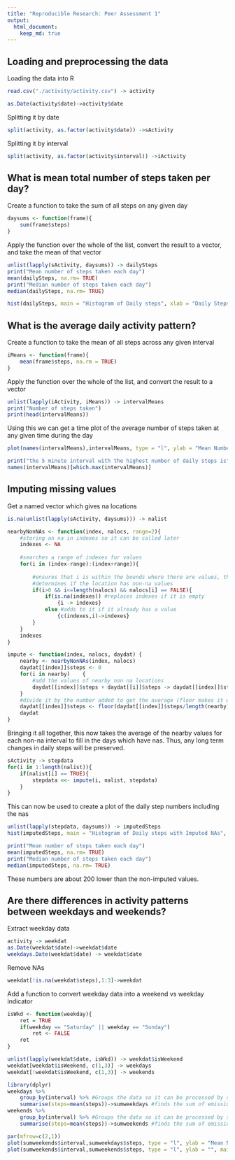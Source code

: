 ```yaml
---
title: "Reproducible Research: Peer Assessment 1"
output: 
  html_document:
    keep_md: true
---
```



## Loading and preprocessing the data

Loading the data into R
```r
read.csv("./activity/activity.csv") -> activity
```

```r
as.Date(activity$date)->activity$date
```

Splitting it by date
```r
split(activity, as.factor(activity$date)) ->sActivity
```

Splitting it by interval
```r
split(activity, as.factor(activity$interval)) ->iActivity
```

## What is mean total number of steps taken per day?

Create a function to take the sum of all steps on any given day
```r
daysums <- function(frame){
    sum(frame$steps)
}
```

Apply the function over the whole of the list, convert the result to a vector, and take the mean of that vector
```r
unlist(lapply(sActivity, daysums)) -> dailySteps
print("Mean number of steps taken each day")
mean(dailySteps, na.rm= TRUE)
print("Median number of steps taken each day")
median(dailySteps, na.rm= TRUE)
```
```r
hist(dailySteps, main = "Histogram of Daily steps", xlab = "Daily Steps")
```


## What is the average daily activity pattern?

Create a function to take the mean of all steps across any given interval
```r
iMeans <- function(frame){
    mean(frame$steps, na.rm = TRUE)
}
```

Apply the function over the whole of the list, and convert the result to a vector
```r
unlist(lapply(iActivity, iMeans)) -> intervalMeans
print("Number of steps taken")
print(head(intervalMeans))
```
Using this we can get a time plot of the average number of steps taken at any given time during the day
```r
plot(names(intervalMeans),intervalMeans, type = "l", ylab = "Mean Number of Steps Taken", xlab = "Number of Minutes Since Midnight", main = "Number of Steps Taken at Various Points During the Day")
```
```r
print("the 5 minute interval with the highest number of daily steps is")
names(intervalMeans)[which.max(intervalMeans)]
```


## Imputing missing values

Get a named vector which gives na locations
```r
is.na(unlist(lapply(sActivity, daysums))) -> nalist
```

```r
nearbyNonNAs <- function(index, nalocs, range=2){
    #storing an na in indexes so it can be called later
    indexes <- NA
    
    #searches a range of indexes for values
    for(i in (index-range):(index+range)){
        
        #ensures that i is within the bounds where there are values, then
        #determines if the location has non-na values
        if(i>0 && i<=length(nalocs) && nalocs[i] == FALSE){
            if(is.na(indexes)) #replaces indexes if it is empty
                {i -> indexes}
            else #adds to it if it already has a value
                {c(indexes,i)->indexes}
        }
    }
    indexes
}
```

```r
impute <- function(index, nalocs, daydat) {
    nearby <- nearbyNonNAs(index, nalocs)
    daydat[[index]]$steps <- 0
    for(i in nearby)    {
        #add the values of nearby non na locations
        daydat[[index]]$steps + daydat[[i]]$steps -> daydat[[index]]$steps
    }
    #divide it by the number added to get the average (floor makes it whole #)
    daydat[[index]]$steps <- floor(daydat[[index]]$steps/length(nearby))
    daydat
}
```

Bringing it all together, this now takes the average of the nearby values for each non-na interval to fill in the days which have nas. Thus, any long term changes in daily steps will be preserved.
```r
sActivity -> stepdata
for(i in 1:length(nalist)){
    if(nalist[i] == TRUE){
        stepdata <<- impute(i, nalist, stepdata)
    }
}
```

This can now be used to create a plot of the daily step numbers including the nas
```r
unlist(lapply(stepdata, daysums)) -> imputedSteps
hist(imputedSteps, main = "Histogram of Daily steps with Imputed NAs", xlab = "Daily Steps")
```
```r
print("Mean number of steps taken each day")
mean(imputedSteps, na.rm= TRUE)
print("Median number of steps taken each day")
median(imputedSteps, na.rm= TRUE)
```
These numbers are about 200 lower than the non-imputed values.

## Are there differences in activity patterns between weekdays and weekends?
Extract weekday data
```r
activity -> weekdat
as.Date(weekdat$date)->weekdat$date
weekdays.Date(weekdat$date) -> weekdat$date

```

Remove NAs
```r
weekdat[!is.na(weekdat$steps),1:3]->weekdat
```

Add a function to convert weekday data into a weekend vs weekday indicator
```r
isWkd <- function(weekday){
    ret = TRUE
    if(weekday == "Saturday" || weekday == "Sunday")
        ret <- FALSE
    ret
}
```

```r
unlist(lapply(weekdat$date, isWkd)) -> weekdat$isWeekend
weekdat[weekdat$isWeekend, c(1,3)] -> weekdays
weekdat[!weekdat$isWeekend, c(1,3)] -> weekends
```

```r
library(dplyr)
weekdays %>%
    group_by(interval) %>% #Groups the data so it can be processed by summarise
    summarise(steps=mean(steps))->sumweekdays #finds the sum of emissions by year-type pair
weekends %>%
    group_by(interval) %>% #Groups the data so it can be processed by summarise
    summarise(steps=mean(steps))->sumweekends #finds the sum of emissions by year-type pair
```

```r
par(mfrow=c(2,1))
plot(sumweekends$interval,sumweekdays$steps, type = "l", ylab = "Mean Number of Steps", xlab = "", main = "Mean Number of Steps Taken by Interval Weekends")
plot(sumweekends$interval,sumweekends$steps, type = "l", ylab = "", main="", xlab = "Number of Minutes Since Midnight")
```
